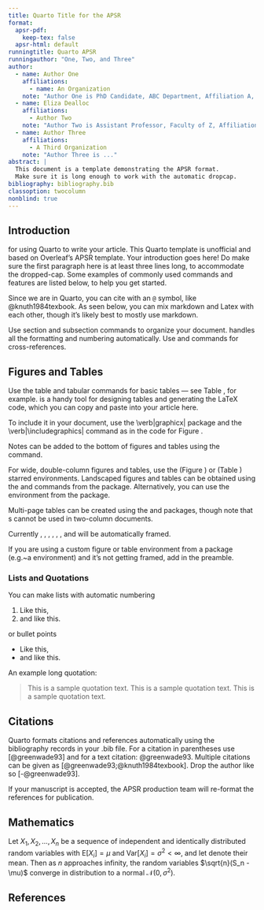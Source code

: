 ```yaml
---
title: Quarto Title for the APSR
format:
  apsr-pdf:
    keep-tex: false  
  apsr-html: default
runningtitle: Quarto APSR
runningauthor: "One, Two, and Three"
author:
  - name: Author One
    affiliations:
      - name: An Organization
    note: "Author One is PhD Candidate, ABC Department, Affiliation A, 12345 NY. (a.1@example.edu)"
  - name: Eliza Dealloc
    affiliations:
      - Author Two
    note: "Author Two is Assistant Professor, Faculty of Z, Affiliation B, 42813. Corresponding Author (a.2@acme.edu) Additional notes about Author Two."
  - name: Author Three
    affiliations:
      - A Third Organization
    note: "Author Three is ..."
abstract: |
  This document is a template demonstrating the APSR format.
  Make sure it is long enough to work with the automatic dropcap.
bibliography: bibliography.bib
classoption: twocolumn
nonblind: true
---
```


## Introduction {#sec-intro}

\dropcap{Thanks} for using Quarto to write your article. This Quarto template is unofficial and based on Overleaf's APSR template. Your introduction goes here! Do make sure the first paragraph here is at least three lines long, to accommodate the dropped-cap. Some examples of commonly used commands and features are listed below, to help you get started.

Since we are in Quarto, you can cite with an `@` symbol, like @knuth1984texbook. As seen below, you can mix markdown and Latex with each other, though it's likely best to mostly use markdown.

```{=tex}
\section{Some \LaTeX{} Examples}
\label{sec:examples}
```
Use section and subsection commands to organize your document. \LaTeX{} handles all the formatting and numbering automatically. Use \verb|\ref| and \verb|\label| commands for cross-references.

## Figures and Tables

Use the table and tabular commands for basic tables --- see Table \ref{tab-widgets}, for example. \href{http://tablesgenerator.com}{TablesGenerator.com} is a handy tool for designing tables and generating the LaTeX code, which you can copy and paste into your article here.

```{=tex}
\begin{table}[hbt!]
\caption{An example table}
\label{tab-widgets}
\centering
\begin{tabular}{lr}
Item & Quantity \\\midrule
Widgets & 42 \\
Gadgets & 13
\end{tabular}
\floatnote{This is a note for this table.}
\end{table}
```


To include it in your document, use the \verb\|graphicx\| package and the \verb\|\\includegraphics\| command as in the code for Figure \ref{fig:view}.

```{=tex}
\begin{figure}[hbt!]
\includegraphics[width=\linewidth]{example-image}
\caption{A figure example.}
\label{fig:view}

\floatnote{This is a note for this figure.}
\end{figure}
```
Notes can be added to the bottom of figures and tables using the \verb|\floatnote| command.

```{=tex}
\begin{table*}
\caption{Automobile Land Speed Records (GR 5-10).}
\label{tab-wide}

\begin{tabular}{l l l l r}
Speed (mph) & Driver          & Car                        & Engine    & Date     \\
\midrule
407.447     & Craig Breedlove & Spirit of America          & GE J47    & 8/5/63   \\
413.199     & Tom Green       & Wingfoot Express           & WE J46    & 10/2/64  \\
434.22      & Art Arfons      & Green Monster              & GE J79    & 10/5/64  \\
468.719     & Craig Breedlove & Spirit of America          & GE J79    & 10/13/64 \\
526.277     & Craig Breedlove & Spirit of America          & GE J79    & 10/15/65 \\
536.712     & Art Arfons      & Green Monster              & GE J79    & 10/27/65 \\
555.127     & Craig Breedlove & Spirit of America, Sonic 1 & GE J79    & 11/2/65  \\
576.553     & Art Arfons      & Green Monster              & GE J79    & 11/7/65  \\
600.601     & Craig Breedlove & Spirit of America, Sonic 1 & GE J79    & 11/15/65 \\
622.407     & Gary Gabelich   & Blue Flame                 & Rocket    & 10/23/70 \\
633.468     & Richard Noble   & Thrust 2                   & RR RG 146 & 10/4/83  \\
763.035     & Andy Green      & Thrust SSC                 & RR Spey   & 10/15/97\\
\end{tabular}

\floatnote{\url{https://www.sedl.org/afterschool/toolkits/science/pdf/ast_sci_data_tables_sample.pdf}}

\end{table*}
```

For wide, double-column figures and tables, use the \verb|figure*| (Figure \ref{fig:wide}) or \verb|table*| (Table \ref{tab-wide}) starred environments. Landscaped figures and tables can be obtained using the \texttt{sidewaysfigure} and \texttt{sidewaysfigure} commands from the \texttt{rotating} package. Alternatively, you can use the \texttt{landscape} environment from the \texttt{pdflscape} package.

Multi-page tables can be created using the \texttt{longtable} and \texttt{supertabular} packages, though note that \texttt{longtable}s cannot be used in two-column documents.\footnote{This is an example footnote. \lipsum[1]}


Currently \texttt{table}, \texttt{table*}, \texttt{figure}, \texttt{figure*}, \texttt{longtable}, \texttt{supertabular}, \texttt{sidewaystable} and \texttt{sidewaysfigure} will be automatically framed.

If you are using a custom figure or table environment from a package (e.g.~a \texttt{MyFigure} environment) and it's not getting framed, add \verb|\makeframedenv{MyFigure}| in the preamble. 

### Lists and Quotations

You can make lists with automatic numbering \dots

1. Like this,
2. and like this.


\dots or bullet points \dots

- Like this,
- and like this.


An example long quotation:

> This is a sample quotation text. This is a sample quotation text. This is a sample quotation text.

## Citations

Quarto formats citations and references automatically using the bibliography records in your .bib file. For a citation in parentheses use [@greenwade93] and for a text citation: @greenwade93. Multiple citations can be given as [@greenwade93;@knuth1984texbook]. Drop the author like so [-@greenwade93].

If your manuscript is accepted, the APSR production team will re-format the references for publication. \emph{It is not necessary to format the reference list yourself to mirror the final published form.}

## Mathematics

Let $X_1, X_2, \ldots, X_n$ be a sequence of independent and identically distributed random variables with $\text{E}[X_i] = \mu$ and $\text{Var}[X_i] = \sigma^2 < \infty$, and let
\begin{equation}
\label{eq:CLT}
S_n = \frac{X_1 + X_2 + \cdots + X_n}{n}
      = \frac{1}{n}\sum_{i}^{n} X_i
\end{equation}
denote their mean. Then as $n$ approaches infinity, the random variables $\sqrt{n}(S_n - \mu)$ converge in distribution to a normal $\mathcal{N}(0, \sigma^2)$.

\begin{figure*}
\centering
\caption{A wide figure}\label{fig:wide}
\includegraphics[width=\linewidth]{example-image-16x9}
\end{figure*}


\input{tableex2}

\clearpage

## References
